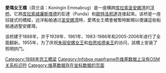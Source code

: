 {{Expand language|1=fr|time=2021-02-01T01:35:23+00:00}}
{{Unreferenced|time=2021-09-06T07:15:37+00:00}}
{{Infobox bridge |
|image=Curacao-Queen-Emma-Bridge.JPG
|caption=從愛瑪女王橋的[[歐特洛邦達|歐特洛邦達]]一側眺望彭達（Punda）
|bridge_name=愛瑪女王橋
|official_name=
|carries=
|crosses=[[圣安娜湾|圣安娜湾]]
|locale=[[库拉索|库拉索]][[威廉斯塔德|威廉斯塔德]]
|maint=
|open=1888
|design=[[浮橋|浮橋]]
|length=167 m (548 feet)
|width=9.80 m (32 feet)
|coordinates ={{coord|12|06|22|N|68|56|07|W|display=title,inline|region:NL_type:landmark_source:dewiki}}
| map_type            = Curaçao
| map_relief          = 
| map_dot_label       =Queen Emma Bridge
}}'''愛瑪女王橋'''（荷兰语：Koningin Emmabrug）是一座横跨[[库拉索|库拉索]][[圣安娜湾|圣安娜湾]]的[[浮橋|浮桥]]。它將[[库拉索|库拉索]][[威廉斯塔德|威廉斯塔德]]的彭達（Punda）和[[歐特洛邦達|歐特洛邦達]]连接起來。该桥是一座铰链式的橋樑，远洋船舶通过[[圣安娜湾|圣安娜湾]]時，愛瑪女王橋會被暫時斷開以便讓這些船舶通過聖安娜灣。

该桥建于1888年，并于1939年、1961年、1983-1986年和2005-2006年进行了全面翻新。1955年，为了庆祝[[朱丽安娜女王|朱丽安娜女王]]和[[伯恩哈德王子_(利珀-比斯特費爾德)|伯恩哈德亲王]]的访问，該橋上安装了照明拱门。

[[Category:1888年完工橋梁|Category:1888年完工橋梁]]
[[Category:Infobox_mapframe在维基数据上没有OSM关系标识符|Category:Infobox mapframe在维基数据上没有OSM关系标识符]]
[[Category:维基数据存在坐标数据的页面|Category:维基数据存在坐标数据的页面]]